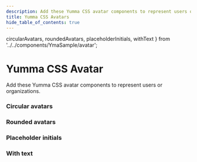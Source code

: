 ```yaml
---
description: Add these Yumma CSS avatar components to represent users or organizations.
title: Yumma CSS Avatars
hide_table_of_contents: true
---
```


  circularAvatars,
  roundedAvatars,
  placeholderInitials,
  withText
} from '../../components/YmaSample/avatar';

# Yumma CSS Avatar

Add these Yumma CSS avatar components to represent users or organizations.

### Circular avatars

<YmaPreview
  codeData={circularAvatars}
  useCenter
  usePadding
  useTabs
  useVersion='release'
/>

### Rounded avatars

<YmaPreview
  codeData={roundedAvatars}
  useCenter
  usePadding
  useTabs
  useVersion='release'
/>

### Placeholder initials

<YmaPreview
  codeData={placeholderInitials}
  useCenter
  usePadding
  useTabs
  useVersion='release'
/>

### With text

<YmaPreview
  codeData={withText}
  useCenter
  usePadding
  useTabs
  useVersion='release'
/>
